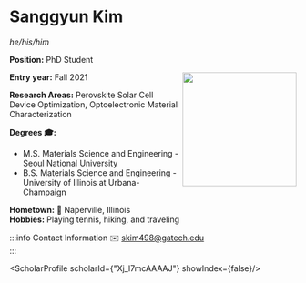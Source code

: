 


# Sanggyun Kim
*he/his/him*

**Position:** PhD Student

<img src={profImage} width="200" align="right"/> 

**Entry year:** Fall 2021<br/>

**Research Areas:** Perovskite Solar Cell Device Optimization, Optoelectronic Material Characterization

**Degrees 🎓:**
- M.S. Materials Science and Engineering - Seoul National University 
- B.S. Materials Science and Engineering - University of Illinois at Urbana-Champaign 

**Hometown:** 🏡 Naperville, Illinois<br/>
**Hobbies:** Playing tennis, hiking, and traveling

:::info Contact Information
✉️ skim498@gatech.edu <br/>
:::

<ScholarProfile scholarId={"Xj_l7mcAAAAJ"} showIndex={false}/>